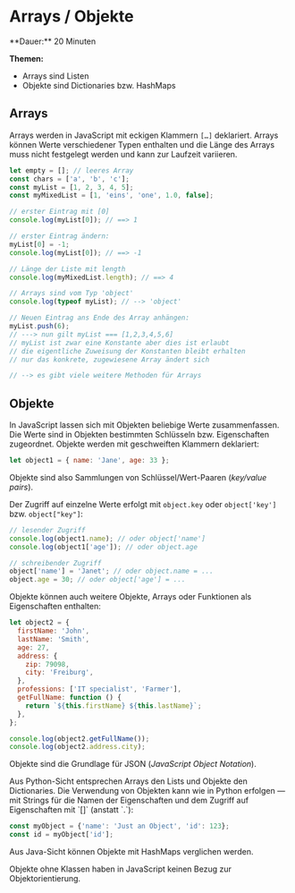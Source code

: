 
# Arrays / Objekte

<Callout>
  **Dauer:** 20 Minuten

  **Themen:**
  - Arrays sind Listen
  - Objekte sind Dictionaries bzw. HashMaps
</Callout>

## Arrays 

Arrays werden in JavaScript mit eckigen Klammern `[…]` deklariert. 
Arrays können Werte verschiedener Typen enthalten und die Länge des 
Arrays muss nicht festgelegt werden und kann zur Laufzeit variieren.

```js
let empty = []; // leeres Array
const chars = ['a', 'b', 'c'];
const myList = [1, 2, 3, 4, 5];
const myMixedList = [1, 'eins', 'one', 1.0, false];

// erster Eintrag mit [0]
console.log(myList[0]); // ==> 1

// erster Eintrag ändern:
myList[0] = -1;
console.log(myList[0]); // ==> -1

// Länge der Liste mit length
console.log(myMixedList.length); // ==> 4

// Arrays sind vom Typ 'object'
console.log(typeof myList); // --> 'object'

// Neuen Eintrag ans Ende des Array anhängen:
myList.push(6);
// ---> nun gilt myList === [1,2,3,4,5,6]
// myList ist zwar eine Konstante aber dies ist erlaubt
// die eigentliche Zuweisung der Konstanten bleibt erhalten
// nur das konkrete, zugewiesene Array ändert sich

// --> es gibt viele weitere Methoden für Arrays
```

## Objekte

In JavaScript lassen sich mit Objekten beliebige Werte 
zusammenfassen. Die Werte sind in Objekten bestimmten 
Schlüsseln bzw. Eigenschaften zugeordnet. Objekte werden mit 
geschweiften Klammern deklariert:

```js
let object1 = { name: 'Jane', age: 33 };
```

Objekte sind also Sammlungen von Schlüssel/Wert-Paaren 
(_key/value pairs_).

Der Zugriff auf einzelne Werte erfolgt mit `object.key` oder 
`object['key']` bzw. `object["key"]`:

```js
// lesender Zugriff
console.log(object1.name); // oder object['name']
console.log(object1['age']); // oder object.age

// schreibender Zugriff
object['name'] = 'Janet'; // oder object.name = ...
object.age = 30; // oder object['age'] = ...
```

Objekte können auch weitere Objekte, Arrays oder Funktionen als Eigenschaften enthalten:

```js
let object2 = {
  firstName: 'John',
  lastName: 'Smith',
  age: 27,
  address: {
    zip: 79098,
    city: 'Freiburg',
  },
  professions: ['IT specialist', 'Farmer'],
  getFullName: function () {
    return `${this.firstName} ${this.lastName}`;
  },
};

console.log(object2.getFullName());
console.log(object2.address.city);
```

Objekte sind die Grundlage für JSON (_JavaScript Object Notation_).

<Callout type="info">
Aus Python-Sicht entsprechen Arrays den Lists und Objekte
den Dictionaries. Die Verwendung von Objekten kann wie in Python
erfolgen &mdash; mit Strings für die Namen der Eigenschaften und 
dem Zugriff auf Eigenschaften mit `[]` (anstatt `.`):

```js
const myObject = {'name': 'Just an Object', 'id': 123};
const id = myObject['id'];
```

Aus Java-Sicht können Objekte mit HashMaps verglichen werden.

Objekte ohne Klassen haben in JavaScript keinen Bezug 
zur Objektorientierung.
</Callout>

<Callout type="info">
</Callout>